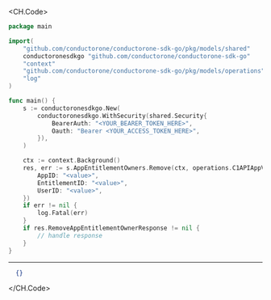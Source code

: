 
<CH.Code>
```go Remove.go
package main

import(
	"github.com/conductorone/conductorone-sdk-go/pkg/models/shared"
	conductoronesdkgo "github.com/conductorone/conductorone-sdk-go"
	"context"
	"github.com/conductorone/conductorone-sdk-go/pkg/models/operations"
	"log"
)

func main() {
    s := conductoronesdkgo.New(
        conductoronesdkgo.WithSecurity(shared.Security{
            BearerAuth: "<YOUR_BEARER_TOKEN_HERE>",
            Oauth: "Bearer <YOUR_ACCESS_TOKEN_HERE>",
        }),
    )

    ctx := context.Background()
    res, err := s.AppEntitlementOwners.Remove(ctx, operations.C1APIAppV1AppEntitlementOwnersRemoveRequest{
        AppID: "<value>",
        EntitlementID: "<value>",
        UserID: "<value>",
    })
    if err != nil {
        log.Fatal(err)
    }
    if res.RemoveAppEntitlementOwnerResponse != nil {
        // handle response
    }
}
```
---

```json Example Response
  {}
```
</CH.Code>
